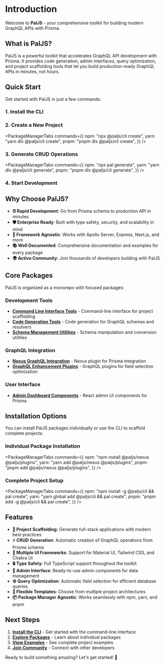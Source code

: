 # Introduction

Welcome to **PalJS** - your comprehensive toolkit for building modern GraphQL APIs with Prisma.

## What is PalJS?

PalJS is a powerful toolkit that accelerates GraphQL API development with Prisma. It provides code generation, admin interfaces, query optimization, and project scaffolding tools that let you build production-ready GraphQL APIs in minutes, not hours.

## Quick Start

Get started with PalJS in just a few commands:

### 1. Install the CLI

<CLIInstallationTabs />

### 2. Create a New Project

<PackageManagerTabs
  commands={{
    npm: "npx @paljs/cli create",
    yarn: "yarn dlx @paljs/cli create",
    pnpm: "pnpm dlx @paljs/cli create",
  }}
/>

### 3. Generate CRUD Operations

<PackageManagerTabs
  commands={{
    npm: "npx pal generate",
    yarn: "yarn dlx @paljs/cli generate",
    pnpm: "pnpm dlx @paljs/cli generate",
  }}
/>

### 4. Start Development

<DevServerTabs />

## Why Choose PalJS?

- **⏰ Rapid Development**: Go from Prisma schema to production API in minutes
- **🛡️ Enterprise Ready**: Built with type safety, security, and scalability in mind
- **🔌 Framework Agnostic**: Works with Apollo Server, Express, Next.js, and more
- **📚 Well Documented**: Comprehensive documentation and examples for every package
- **🌍 Active Community**: Join thousands of developers building with PalJS

## Core Packages

PalJS is organized as a monorepo with focused packages:

### Development Tools

- **[Command Line Interface Tools](/docs/packages-cli)** - Command-line interface for project scaffolding
- **[Code Generation Tools](/docs/packages-generator)** - Code generation for GraphQL schemas and resolvers
- **[Schema Management Utilities](/docs/packages-schema)** - Schema manipulation and conversion utilities

### GraphQL Integration

- **[Nexus GraphQL Integration](/docs/packages-nexus)** - Nexus plugin for Prisma integration
- **[GraphQL Enhancement Plugins](/docs/packages-plugins)** - GraphQL plugins for field selection optimization

### User Interface

- **[Admin Dashboard Components](/docs/packages-admin)** - React admin UI components for Prisma

## Installation Options

You can install PalJS packages individually or use the CLI to scaffold complete projects:

### Individual Package Installation

<PackageManagerTabs
  commands={{
    npm: "npm install @paljs/nexus @paljs/plugins",
    yarn: "yarn add @paljs/nexus @paljs/plugins",
    pnpm: "pnpm add @paljs/nexus @paljs/plugins",
  }}
/>

### Complete Project Setup

<PackageManagerTabs
  commands={{
    npm: "npm install -g @paljs/cli && pal create",
    yarn: "yarn global add @paljs/cli && pal create",
    pnpm: "pnpm add -g @paljs/cli && pal create",
  }}
/>

## Features

- **🚀 Project Scaffolding**: Generate full-stack applications with modern best practices
- **⚡ CRUD Generation**: Automatic creation of GraphQL operations from Prisma schema
- **🎨 Multiple UI Frameworks**: Support for Material UI, Tailwind CSS, and Chakra UI
- **🔒 Type Safety**: Full TypeScript support throughout the toolkit
- **📱 Admin Interface**: Ready-to-use admin components for data management
- **⚙️ Query Optimization**: Automatic field selection for efficient database queries
- **🔧 Flexible Templates**: Choose from multiple project architectures
- **📦 Package Manager Agnostic**: Works seamlessly with npm, yarn, and pnpm

## Next Steps

1. **[Install the CLI](/docs/packages-cli)** - Get started with the command-line interface
2. **[Explore Packages](/docs/packages-admin)** - Learn about individual packages
3. **[View Examples](https://github.com/AhmedElywa/prisma-tools/tree/main/packages/create/examples)** - See complete project examples
4. **[Join Community](https://discord.gg/X7yWXrM)** - Connect with other developers

Ready to build something amazing? Let's get started! 🚀
